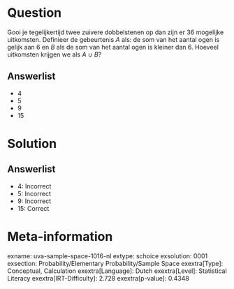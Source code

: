 Question
========

Gooi je tegelijkertijd twee zuivere dobbelstenen op dan zijn er 36
mogelijke uitkomsten. Definieer de gebeurtenis *A* als: de som van het
aantal ogen is gelijk aan 6 en *B* als de som van het aantal ogen is
kleiner dan 6. Hoeveel uitkomsten krijgen we als *A* ∪ *B*?

Answerlist
----------

* 4
* 5
* 9
* 15

Solution
========

Answerlist
----------

* 4: Incorrect
* 5: Incorrect
* 9: Incorrect
* 15: Correct

Meta-information
================
exname: uva-sample-space-1016-nl
extype: schoice
exsolution: 0001
exsection: Probability/Elementary Probability/Sample Space
exextra[Type]: Conceptual, Calculation
exextra[Language]: Dutch
exextra[Level]: Statistical Literacy
exextra[IRT-Difficulty]: 2.728
exextra[p-value]: 0.4348
